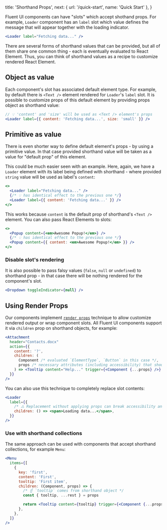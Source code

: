   title: 'Shorthand Props',
  next: { url: '/quick-start', name: 'Quick Start' },
}

Fluent UI components can have "slots" which accept shothand props. For example, `Loader` component has an `label` slot which value defines the message that will appear together with the loading indicator.

```jsx
<Loader label="Fetching data..." />
```

There are several forms of shorthand values that can be provided, but all of them share one common thing - each is eventually evaluated to React Element. Thus, you can think of shorthand values as a recipe to customize rendered React Element.

## Object as value

Each component's slot has associated default element type. For example, by default there is
`<Text />` element rendered for `Loader`'s `label` slot. It is possible to customize props of this default element by providing props object as shorthand value:

```jsx
// 💡 'content' and 'size' will be used as <Text /> element's props
<Loader label={{ content: 'Fetching data...', size: 'small' }} />
```

## Primitive as value

There is even shorter way to define default element's props - by using a primitive value. In that case provided shorthand value will be taken as a value for "default prop" of this element.

This could be much easier seen with an example. Here, again, we have a `Loader`
element with its label being defined with shorthand - where provided `string` value
will be used as label's `content`:

```jsx
<>
  <Loader label="Fetching data..." />
  {/* 💡 has identical effect to the previous one */}
  <Loader label={{ content: 'Fetching data...' }} />
</>
```

This works because `content` is the default prop of shorthand's `<Text />` element. You can also pass React Elements to slots:

```jsx
<>
  <Popup content={<em>Awesome Popup!</em>} />
  {/* 💡 has identical effect to the previous one */}
  <Popup content={{ content: <em>Awesome Popup!</em> }} />
</>
```

### Disable slot's rendering

It is also possible to pass falsy values (`false`, `null` or
`undefined`) to shorthand prop - in that case there will be nothing rendered for the component's slot.

```jsx
<Dropdown toggleIndicator={null} />
```

## Using Render Props

Our components implement [`render props`](https://reactjs.org/docs/render-props.html) technique to allow customize rendered output or wrap component slots. All Fluent UI components support it via `children` prop on shorthand objects, for example:

```jsx
<Attachment
  header="Contacts.docx"
  action={{
    content: '?',
    children: (
      Component /* evaluated `ElementType`, `Button` in this case */,
      props /* necessary attributes (including accessibility) that should be applied */,
    ) => <Tooltip content="Help..." trigger={<Component {...props} />} />,
  }}
/>
```

You can also use this technique to completely replace slot contents:

```jsx
<Loader
  label={{
    /* ⚠️ Replacement without applying props can break accessibility and styling concerns */
    children: () => <span>Loading data...</span>,
  }}
/>
```

### Use with shorthand collections

The same approach can be used with components that accept shorthand collections, for example `Menu`:

```jsx
<Menu
  items={[
    {
      key: 'first',
      content: 'First',
      tooltip: 'First item',
      children: (Component, props) => {
        /* ☝️ `tooltip` comes from shorthand object */
        const { tooltip, ...rest } = props

        return <Tooltip content={tooltip} trigger={<Component {...props} />} />
      },
    },
  ]}
/>
```
